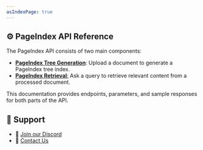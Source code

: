 ```yaml
---
asIndexPage: true
---
```


## ⚙️ PageIndex API Reference

The PageIndex API consists of two main components:

* [**PageIndex Tree Generation**](api/tree): Upload a document to generate a PageIndex tree index.
* [**PageIndex Retrieval**:](api/retrieval) Ask a query to retrieve relevant content from a processed document.

This documentation provides endpoints, parameters, and sample responses for both parts of the API.

## 💬 Support

* 🤝 [Join our Discord](https://discord.gg/VuXuf29EUj)
* 📨 [Contact Us](https://ii2abc2jejf.typeform.com/to/meB40zV0)